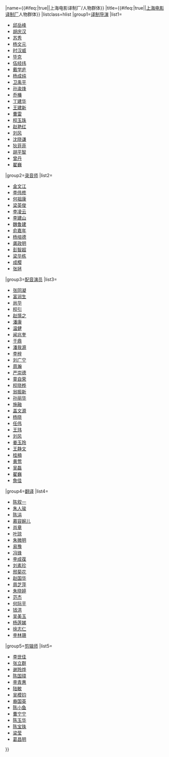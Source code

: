 {{Navbox|{{#ifeq:{{{include}}}|true|child|}}
|name={{#ifeq:{{{include}}}|true||上海电影译制厂/人物群体}}
|title={{#ifeq:{{{include}}}|true||[[上海电影译制厂]]人物群体}}
|listclass=hlist
|group1=[[译制导演]]
|list1=
* [[邱岳峰]]
* [[胡庆汉]]
* [[苏秀]]
* [[杨文元]]
* [[时汉威]]
* [[毕克]]
* [[伍经纬]]
* [[戴学庐]]
* [[杨成纯]]
* [[卫禹平]]
* [[孙渝烽]]
* [[乔榛]]
* [[丁建华]]
* [[王建新 (配音演员)|王建新]]
* [[曹雷]]
* [[程玉珠]]
* [[赵艳红]]
* [[刘风]]
* [[沈晓谦]]
* [[狄菲菲]]
* [[胡平智]]
* [[曾丹]]
* [[翟巍]]
|group2=[[录音师]]
|list2=
* [[金文江]]
* [[李伟修]]
* [[何祖康]]
* [[梁英俊]]
* [[李凌云]]
* [[李建山]]
* [[魏鲁建]]
* [[俞嘉年]]
* [[杨培德]]
* [[龚政明]]
* [[彭智超]]
* [[梁华栋]]
* [[成樱]]
* [[张拯]]
|group3=[[配音演员]]
|list3=
* [[张同凝]]
* [[富润生]]
* [[尚华]]
* [[程引]]
* [[赵慎之]]
* [[潘康]]
* [[温健]]
* [[闻兆奎]]
* [[于鼎]]
* [[潘我源]]
* [[李梓]]
* [[刘广宁]]
* [[周瀚]]
* [[严崇德]]
* [[童自荣 ]]
* [[程晓桦]]
* [[翁振新]]
* [[孙丽华]]
* [[施融]]
* [[盖文源]]
* [[杨晓]]
* [[任伟]]
* [[王玮]]
* [[刘风]]
* [[姜玉玲]]
* [[王静文]]
* [[桂楠]]
* [[黄莺]]
* [[吴磊]]
* [[翟巍]]
* [[詹佳]]
|group4=[[翻译]]
|list4=
* [[陈叙一]]
* [[朱人骏]]
* [[陈涓]]
* [[慕容婉儿]]
* [[肖章]]
* [[叶琼]]
* [[朱微明]]
* [[易豫]]
* [[冯锋]]
* [[李成葆]]
* [[刘素珍]]
* [[邢菊花]]
* [[赵国华]]
* [[周芝萍]]
* [[朱晓婷]]
* [[范杰]]
* [[何际平]]
* [[钱洪]]
* [[吴美玉]]
* [[杨莲娣]]
* [[徐志仁]]
* [[李林珊]]
{{Navbox|child
|group1=[[特约翻译]]
|list1=
* [[李晓军]]
* [[顾奇勇]]
* [[许思悦]]
* [[计滨]]
* [[蒋蔚]]
* [[叶人杰]]
* [[武小丽]]
* [[宋谊]]
}}
|group5=[[剪辑师]]
|list5=
* [[李世佳]]
* [[张立群]]
* [[谢玲烨]]
* [[陈国璋]]
* [[李青惠]]
* [[陆敏]]
* [[吴模钧]]
* [[裔国英]]
* [[陈小鱼]]
* [[曹宁宁]]
* [[陈玉华]]
* [[陈宝珠]]
* [[梁莹]]
* [[葛昌明]]
}}